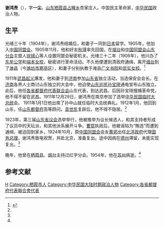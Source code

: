 {{Infobox Officeholder
|姓名=謝鴻燾
|圖像=File:謝鴻燾.jpg
|圖像大小=200px
|圖像說明=  
|字    = 
|號    = 
|別名    = 
|出生日期 = 
|出生地點 = 
|逝世日期 = 
|逝世地點 = 
|死因    = 
|墓地    = 
|籍貫    = 
|政黨    = 
|parents  = 
|配偶   =
|伴侶    = 
|relatives  =  
|children  =  
|著作    = 
|past    = 
}}
'''谢鸿焘'''（{{bd|1873年||1954年|}}），字'''一尘'''。[[山东|山东]][[栖霞县|栖霞县]][[占疃乡|占疃乡]]杏家庄人。中国民主革命家，[[中华民国|中华民国]]政治人物。

==生平==
光绪三十年（1904年），谢鸿焘结婚后，和妻子一同到[[日本|日本]]留学。1905年，他加入[[中国同盟会|中国同盟会]]。1905年11月，他和好友[[秋瑾|秋瑾]]率先回国，在[[烟台|烟台]]和[[中国同盟会山东分会|中国同盟会山东分会]]主盟人[[徐镜心|徐镜心]]等人设置同盟会秘密机关。光绪三十二年（1906年），他兴办了[[东牟公学|东牟公学]]和[[端本女校|端本女校]]，秘密进行革命活动。不久他便遭到清政府通缉，离开[[烟台|烟台]]到了[[潍县|潍县]]（今[[潍坊市|潍坊市]][[寒亭区|寒亭区]]），和妻子分别执教于潍县[[广文书院|广文书院]]和[[崇实女校|崇实女校]]。<ref name=xht>{{Cite web |url=http://sd.infobase.gov.cn/bin/mse.exe?seachword=&K=a&A=84&rec=882&run=13 |title=谢鸿焘，山东省情网，于2011-11-24查阅 |accessdate=2011-11-24 |archive-date=2013-11-26 |archive-url=https://web.archive.org/web/20131126193608/http://sd.infobase.gov.cn/bin/mse.exe?seachword= |dead-url=yes }}</ref>

1911年[[武昌起义|武昌起义]]爆发，他和妻子到[[济南|济南]]参加[[山东省|山东省]]独立活动，当选保安会会长。在[[济南|济南]]各界人士商讨山东独立的大会中，他迫使[[山东巡抚|山东巡抚]][[孙宝琦|孙宝琦]]通电宣布山东独立。此后，他任[[各省都督府代表联合会|各省都督府代表联合会]]山东代表，到达武昌，后因孙宝琦搜捕革命党，他不得不留在武昌。1911年12月29日，谢鸿焘在南京参加了选举[[中华民国临时大总统|中华民国临时大总统]]会。 1911年1月1日他出席了孙中山就任临时大总统典礼。1912年1月，他回到山东，任[[山东都督府|山东都督府]]高等顾问。[[袁世凯|袁世凯]]复辟后，他不得不隐居。<ref name=xht/>

1923年，第三届[[山东省议会|山东省议会]]选举举行，他被推举为议长候选人，和其支持者形成了议员中的天坛派，和其他派系展开斗争。[[曹锟|曹锟]]执政后，他被诬陷为“贿选”而遭到通缉，被迫回到家乡。1924年10月，原[[中国同盟会|中国同盟会]]会友[[黄郛|黄郛]]出任[[北洋政府|北洋政府]]代理[[中华民国国务总理|国务总理]]，谢鸿焘致电祝贺，并赴北京，准备复出。途中因病在[[德州|德州]]滞留，未能实现复出。<ref name=xht/>

晚年，他曾在[[栖霞县|栖霞县]]、[[烟台|烟台]]主持过红字分会。1954年，他在[[苏州|苏州]]病逝。<ref name=xht/>

==参考文献==
{{reflist}}
{{中华民国各省都督府代表联合会上海会议代表}}
{{中華民國第二屆國會眾議院議員}}
[[Category:谢姓|H]]
[[Category:栖霞市人|Category:栖霞市人]]
[[Category:中华民国大陆时期政治人物|Category:中华民国大陆时期政治人物]]
[[Category:各省都督府代表聯合會代表|Category:各省都督府代表聯合會代表]]